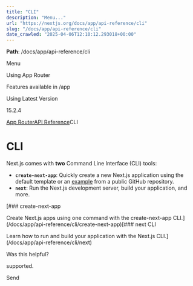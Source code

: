 ---
title: "CLI"
description: "Menu..."
url: "https://nextjs.org/docs/app/api-reference/cli"
slug: "/docs/app/api-reference/cli"
date_crawled: "2025-04-06T12:10:12.293018+00:00"
---

**Path**: /docs/app/api-reference/cli

Menu

Using App Router

Features available in /app

Using Latest Version

15.2.4

[App Router](/docs/app)[API Reference](/docs/app/api-reference)CLI

# CLI

Next.js comes with **two** Command Line Interface (CLI) tools:

* **`create-next-app`**: Quickly create a new Next.js application using the default template or an [example](https://github.com/vercel/next.js/tree/canary/examples) from a public GitHub repository.
* **`next`**: Run the Next.js development server, build your application, and more.

[### create-next-app

Create Next.js apps using one command with the create-next-app CLI.](/docs/app/api-reference/cli/create-next-app)[### next CLI

Learn how to run and build your application with the Next.js CLI.](/docs/app/api-reference/cli/next)

Was this helpful?

supported.

Send